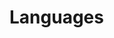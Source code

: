 # Languages

\begin{cvskills}
  \cvskill
    {English}
    {native speaker}

  \cvskill
    {German}
    {near native fluency; transalted two theoretical computer science books from German into English}

\end{cvskills}
